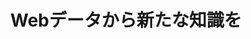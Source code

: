 ﻿---
title: "Webデータから新たな知識を"
category: "情報理工学院"
vol: 74
interviewee: "村田 剛志"
url: "http://www.net.c.titech.ac.jp/murata-j.html"
tags: ["構造","コンピュータ","データ","予測","SNS"]
pdf: "74-4-murata.pdf"
career: ""
preface: "今日、SNSや質問サイトといったさまざまなWebサービスが普及している。このようなサイトでは、サービスの質を高めるためにさまざまな技術が使われている。その技術の一つに、村田研究室が研究しているWeb構造マイニングと呼ばれるものがある。Webから得られる大量のデータをコンピュータで処理することにより、新たな知識を得ようというものだ。本稿では村田研究室が行ってきた数多くの研究の中から、コミュニティ抽出とリンク予測について紹介しよう。"
---
